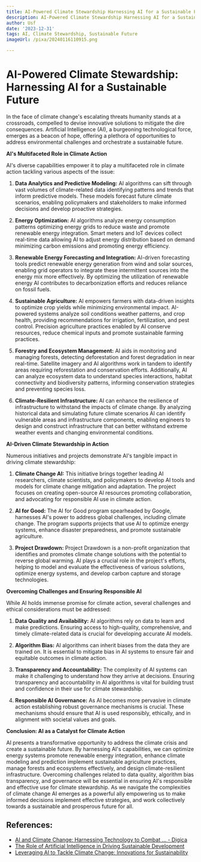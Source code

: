 ```yaml
---
title: AI-Powered Climate Stewardship Harnessing AI for a Sustainable Future
description: AI-Powered Climate Stewardship Harnessing AI for a Sustainable Future
author: Usf
date: '2023-12-31'
tags: AI, Climate Stewardship, Sustainable Future
imageUrl: /pixa/20240116110915.png

---
```

# AI-Powered Climate  Stewardship: Harnessing AI for a Sustainable Future

In the face of  climate change's escalating  threats humanity stands at a crossroads,  compelled to devise innovative solutions to mitigate the dire consequences. Artificial Intelligence (AI), a burgeoning technological force, emerges as a beacon of hope, offering a  plethora  of opportunities to address environmental challenges and orchestrate a  sustainable future.

**AI's Multifaceted Role in Climate Action**

AI's diverse capabilities empower it  to play a multifaceted role in climate action tackling various aspects of the issue:

1. **Data Analytics and Predictive Modeling:** AI algorithms can sift through vast volumes of climate-related data identifying patterns and trends that inform predictive models. These models forecast future climate scenarios, enabling policymakers and stakeholders to make informed decisions and develop proactive strategies.

2. **Energy Optimization:** AI algorithms analyze energy consumption patterns optimizing energy grids to  reduce waste and  promote renewable energy integration. Smart meters and  IoT devices collect real-time data allowing AI to adjust energy distribution  based on demand minimizing carbon emissions and promoting energy efficiency.

3. **Renewable Energy Forecasting and Integration:** AI-driven forecasting tools predict renewable  energy generation from wind and solar sources, enabling grid operators to integrate these intermittent sources into the energy mix more effectively. By optimizing the utilization of renewable  energy AI contributes to decarbonization efforts and reduces reliance on fossil  fuels.

4. **Sustainable Agriculture:** AI empowers farmers with data-driven insights to optimize crop yields while minimizing environmental impact. AI-powered  systems analyze soil conditions weather patterns, and crop health, providing recommendations for irrigation, fertilization, and pest control. Precision agriculture practices enabled by AI conserve resources,  reduce chemical inputs and promote sustainable farming practices.

5. **Forestry and Ecosystem Management:** AI aids in monitoring  and  managing forests,  detecting deforestation  and  forest degradation in  near real-time. Satellite  imagery and AI algorithms work  in tandem to identify areas requiring reforestation  and conservation  efforts. Additionally, AI can analyze ecosystem data to understand species interactions,  habitat connectivity and biodiversity patterns, informing conservation strategies and preventing species loss.

6. **Climate-Resilient Infrastructure:** AI can enhance the resilience of infrastructure to withstand the impacts of climate  change. By analyzing historical data and simulating future climate scenarios AI can  identify vulnerable areas and  infrastructure components, enabling engineers to  design and construct infrastructure that can better  withstand extreme weather events and  changing environmental conditions.

**AI-Driven Climate Stewardship in Action**

Numerous initiatives and projects  demonstrate AI's  tangible  impact in driving climate stewardship:

1. **Climate Change AI:** This initiative brings together leading AI  researchers, climate scientists,  and policymakers to develop AI tools and models for climate change  mitigation and adaptation. The project focuses on creating open-source AI resources promoting collaboration, and advocating for  responsible AI  use in  climate action.

2. **AI for Good:** The AI for Good program spearheaded by Google, harnesses AI's power to address  global challenges, including climate change. The program supports projects that use  AI to  optimize energy systems, enhance disaster  preparedness, and promote sustainable agriculture.

3. **Project Drawdown:** Project Drawdown is a non-profit organization that identifies and promotes climate change solutions with the potential to reverse  global warming. AI plays a crucial role in the project's  efforts, helping  to model and evaluate the effectiveness of various  solutions, optimize energy systems, and develop carbon capture and storage technologies.

**Overcoming Challenges and Ensuring Responsible AI**

While AI holds immense promise for  climate  action, several challenges and ethical considerations must be  addressed:

1. **Data Quality and Availability:**  AI algorithms rely on data to learn and make predictions. Ensuring  access to high-quality, comprehensive, and timely climate-related data is crucial for developing accurate  AI models.

2. **Algorithm Bias:** AI algorithms can inherit biases from the data they are trained on. It is essential to mitigate bias in AI systems to ensure fair and equitable outcomes in climate action.

3. **Transparency and Accountability:** The complexity of  AI systems can make it challenging to understand how they arrive at decisions. Ensuring transparency and accountability in  AI  algorithms is vital for building trust  and confidence in their use for climate stewardship.

4. **Responsible AI Governance:** As AI becomes more pervasive in  climate action establishing robust governance mechanisms is crucial. These mechanisms should ensure that AI  is  used responsibly, ethically, and in alignment with societal values  and goals.

**Conclusion: AI as a Catalyst for Climate Action**

AI presents a transformative opportunity to address the climate crisis and create a sustainable  future. By harnessing AI's capabilities, we can  optimize energy systems promote renewable energy integration, enhance climate modeling and prediction  implement sustainable agriculture practices, manage forests and ecosystems effectively, and design climate-resilient infrastructure.  Overcoming challenges related  to data quality,  algorithm bias transparency,  and governance will be essential in ensuring AI's  responsible  and effective use for climate stewardship. As we navigate the complexities  of climate change AI emerges as a powerful  ally empowering us  to make  informed decisions implement effective strategies, and work collectively towards a sustainable and prosperous future for all.

## References:
- [AI and Climate Change: Harnessing Technology to Combat ... - Digica](https://www.digica.com/blog/ai-and-climate-change-harnessing-technology-to-combat-environmental-challenges.html)
- [The Role of Artificial Intelligence in Driving Sustainable Development](https://ied.eu/blog/sustainability-blog/ai-for-sustainable-development-harnessing-technology-for-environmental-solutions/)
- [Leveraging AI to Tackle Climate Change: Innovations for Sustainability](https://www.tractiontechnology.com/blog/ai-and-climate-change-pioneering-technologies-for-a-sustainable-future)
